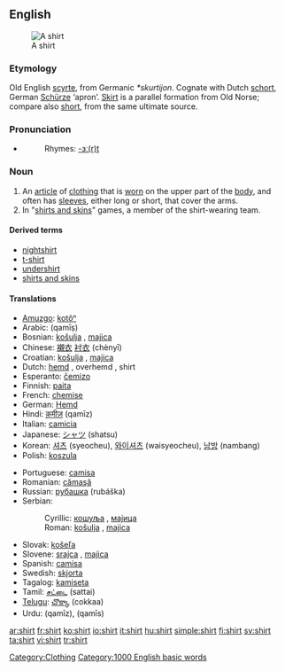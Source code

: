 {{wikipedia}}
==English==
[[Image:Shirt.jpg|thumb|A shirt]]
===Etymology===
Old English [[scyrte]], from Germanic ''*skurtijon''.  Cognate with Dutch [[schort]], German [[Schürze]] ‘apron’.  [[skirt|Skirt]] is a parallel formation from Old Norse; compare also [[short]], from the same ultimate source.

===Pronunciation===
*{{audio|en-us-shirt.ogg|Audio (US)}}
*:Rhymes: [[Rhymes:English:-ɜː(r)t|-ɜː(r)t]]

===Noun===
{{en-noun}}

# An [[article]] of [[clothing]] that is [[wear|worn]] on the upper part of the [[body]], and often has [[sleeve]]s, either long or short, that cover the arms.
# In "[[shirts and skins]]" games, a member of the shirt-wearing team. 

====Derived terms====
*[[nightshirt]]
*[[t-shirt]]
*[[undershirt]]
*[[shirts and skins]]

====Translations====
{{top}}
*[[Amuzgo]]: [[kotôⁿ]]
*Arabic: {{ARchar|[[قميص]]}} (qamīṣ) {{m}}
*Bosnian: [[košulja#Bosnian|košulja]] {{f}}, [[majica#Bosnian|majica]] {{f}}
*Chinese: [[襯衣]] [[衬衣]] (chènyī)
*Croatian: [[košulja#Croatian|košulja]] {{f}}, [[majica#Croatian|majica]] {{f}}
*Dutch: [[hemd]] {{n}}, overhemd {{n}}, shirt
*Esperanto: [[ĉemizo]]
*Finnish: [[paita]]
*French: [[chemise]] {{f}}
*German: [[Hemd]] {{n}}
*Hindi: [[क़मीज़]] (qamīz) {{f}}
*Italian: [[camicia]] {{f}}
*Japanese: [[シャツ]] (shatsu)
*Korean: [[셔츠]] (syeocheu), [[와이셔츠]] (waisyeocheu), [[남방]] (nambang)
*Polish: [[koszula]] {{f}}
{{mid}}
*Portuguese: [[camisa]] {{f}}
*Romanian: [[cămaşă]] {{f}}
*Russian: [[рубашка]] (rubáška) {{f}}
*Serbian:
*:Cyrillic: [[кошуља#Serbian|кошуља]] {{f}}, [[мајица#Serbian|мајица]] {{f}}
*:Roman: [[košulja#Serbian|košulja]] {{f}}, [[majica#Serbian|majica]] {{f}}
*Slovak: [[košeľa]] {{f}}
*Slovene: [[srajca]] {{f}}, [[majica]] {{f}}
*Spanish: [[camisa]] {{f}}
*Swedish: [[skjorta]] {{c}}
*Tagalog: [[kamiseta]]
*Tamil: [[சட்டை]] (sattai)
*[[Telugu]]: [[చొక్కా]] (cokkaa)
*Urdu: {{URchar|[[قمیض]]}} (qamīz), {{URchar|[[قمیص]]}} (qamīs)
{{bottom}}

[[Category:Clothing]]
[[Category:1000 English basic words]]

[[ar:shirt]]
[[fr:shirt]]
[[ko:shirt]]
[[io:shirt]]
[[it:shirt]]
[[hu:shirt]]
[[simple:shirt]]
[[fi:shirt]]
[[sv:shirt]]
[[ta:shirt]]
[[vi:shirt]]
[[tr:shirt]]